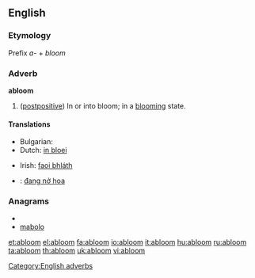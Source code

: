 ==English==

===Etymology===
Prefix ''a-'' + ''bloom''

===Adverb===
'''abloom'''

# ([[postpositive]]) In or into bloom; in a [[blooming]] state.

====Translations====
{{trans-top|(postpositive) in or into bloom; in a blooming state}}
* Bulgarian: {{t|bg|цъфтящ, разцъфтял, в разцвет}}
* Dutch: [[in bloei]]
{{trans-mid}}
* Irish: [[faoi bhláth]]
{{trans-bottom}}

{{checktrans-top}}
* {{ttbc|vi}}: [[đang nở hoa]]
{{trans-bottom}}

===Anagrams===
* {{alphagram|ablmoo}}
* [[mabolo#English|mabolo]]

[[Category:English adverbs]]

[[et:abloom]]
[[el:abloom]]
[[fa:abloom]]
[[io:abloom]]
[[it:abloom]]
[[hu:abloom]]
[[ru:abloom]]
[[ta:abloom]]
[[th:abloom]]
[[uk:abloom]]
[[vi:abloom]]